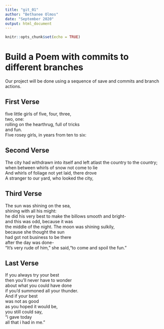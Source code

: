```yaml
---
title: "git_01"
author: "Bethanee Olmos"
date: "September 2020"
output: html_document
---
```


```r
knitr::opts_chunk$set(echo = TRUE)
```
# Build a Poem with commits to different branches
Our project will be done using a sequence of save and commits and branch actions.
<!-- Do not modify or change any text in "!--" bracketed areas such as this --- these are instructions to
you, if you change any of this the git program will notice it and compromise your git merging strategy !-->

## First Verse 
<!--Put the first five lines of a poem by Lewis Carrol in this section!-->

five little girls of five, four, three,  
two, one:  
rolling on the hearthrug, full of tricks  
and fun.  
Five rosey girls, in years from ten to six:  

## Second Verse
<!--Put the first five lines of a poem by Robert Frost here!-->
The city had withdrawn into itself
and left atlast the country to the country;  
when between whirls of snow not come to lie  
And whirls of foliage not yet laid, there drove  
A stranger to our yard, who looked the city,  


## Third Verse
<!--Put the first two verses of The Walrus and the Carpenter here!-->
 The sun was shining on the sea,  
 shining with all his might:  
 he did his very best to make the billows smooth and bright-  
 and this was odd, because it was  
 the middle of the night.
 The moon was shining sulkily,  
 because she thought the sun  
 had got not business to be there  
 after the day was done-  
 "It's very rude of him," she said,"to come and spoil the fun."  


## Last Verse
<!--Put a short poem of your choice 8-20 lines,here!-->
If you always try your best  
then you'll never have to wonder  
about what you could have done  
if you'd summoned all your thunder.  
And if your best  
was not as good  
as you hoped it would be,  
you still could say,  
"i gave today  
all that i had in me."  